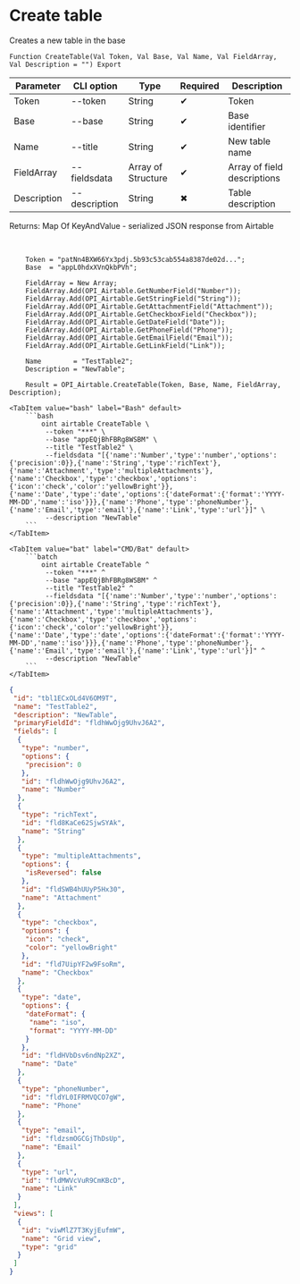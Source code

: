 ﻿---
sidebar_position: 1
---


# Create table
 Creates a new table in the base



`Function CreateTable(Val Token, Val Base, Val Name, Val FieldArray, Val Description = "") Export`

  | Parameter | CLI option | Type | Required | Description |
  |-|-|-|-|-|
  | Token | --token | String | &#x2714; | Token |
  | Base | --base | String | &#x2714; | Base identifier |
  | Name | --title | String | &#x2714; | New table name |
  | FieldArray | --fieldsdata | Array of Structure | &#x2714; | Array of field descriptions |
  | Description | --description | String | &#x2716; | Table description |

  
  Returns:  Map Of KeyAndValue - serialized JSON response from Airtable

<br/>




```bsl title="1C:Enterprise/OneScript code example"
    Token = "patNn4BXW66Yx3pdj.5b93c53cab554a8387de02d...";
    Base  = "appL0hdxXVnQkbPVh";

    FieldArray = New Array;
    FieldArray.Add(OPI_Airtable.GetNumberField("Number"));
    FieldArray.Add(OPI_Airtable.GetStringField("String"));
    FieldArray.Add(OPI_Airtable.GetAttachmentField("Attachment"));
    FieldArray.Add(OPI_Airtable.GetCheckboxField("Checkbox"));
    FieldArray.Add(OPI_Airtable.GetDateField("Date"));
    FieldArray.Add(OPI_Airtable.GetPhoneField("Phone"));
    FieldArray.Add(OPI_Airtable.GetEmailField("Email"));
    FieldArray.Add(OPI_Airtable.GetLinkField("Link"));

    Name        = "TestTable2";
    Description = "NewTable";

    Result = OPI_Airtable.CreateTable(Token, Base, Name, FieldArray, Description);
```
 

 <Tabs>
  
    <TabItem value="bash" label="Bash" default>
        ```bash
            oint airtable CreateTable \
             --token "***" \
             --base "appEQjBhFBRg8WSBM" \
             --title "TestTable2" \
             --fieldsdata "[{'name':'Number','type':'number','options':{'precision':0}},{'name':'String','type':'richText'},{'name':'Attachment','type':'multipleAttachments'},{'name':'Checkbox','type':'checkbox','options':{'icon':'check','color':'yellowBright'}},{'name':'Date','type':'date','options':{'dateFormat':{'format':'YYYY-MM-DD','name':'iso'}}},{'name':'Phone','type':'phoneNumber'},{'name':'Email','type':'email'},{'name':'Link','type':'url'}]" \
             --description "NewTable"
        ```
    </TabItem>
  
    <TabItem value="bat" label="CMD/Bat" default>
        ```batch
            oint airtable CreateTable ^
             --token "***" ^
             --base "appEQjBhFBRg8WSBM" ^
             --title "TestTable2" ^
             --fieldsdata "[{'name':'Number','type':'number','options':{'precision':0}},{'name':'String','type':'richText'},{'name':'Attachment','type':'multipleAttachments'},{'name':'Checkbox','type':'checkbox','options':{'icon':'check','color':'yellowBright'}},{'name':'Date','type':'date','options':{'dateFormat':{'format':'YYYY-MM-DD','name':'iso'}}},{'name':'Phone','type':'phoneNumber'},{'name':'Email','type':'email'},{'name':'Link','type':'url'}]" ^
             --description "NewTable"
        ```
    </TabItem>
</Tabs>


```json title="Result"
{
 "id": "tbl1ECxOLd4V6OM9T",
 "name": "TestTable2",
 "description": "NewTable",
 "primaryFieldId": "fldhWwOjg9UhvJ6A2",
 "fields": [
  {
   "type": "number",
   "options": {
    "precision": 0
   },
   "id": "fldhWwOjg9UhvJ6A2",
   "name": "Number"
  },
  {
   "type": "richText",
   "id": "fld8KaCe62SjwSYAk",
   "name": "String"
  },
  {
   "type": "multipleAttachments",
   "options": {
    "isReversed": false
   },
   "id": "fldSWB4hUUyP5Hx30",
   "name": "Attachment"
  },
  {
   "type": "checkbox",
   "options": {
    "icon": "check",
    "color": "yellowBright"
   },
   "id": "fld7UipYF2w9FsoRm",
   "name": "Checkbox"
  },
  {
   "type": "date",
   "options": {
    "dateFormat": {
     "name": "iso",
     "format": "YYYY-MM-DD"
    }
   },
   "id": "fldHVbDsv6ndNp2XZ",
   "name": "Date"
  },
  {
   "type": "phoneNumber",
   "id": "fldYL0IFRMVQCO7gW",
   "name": "Phone"
  },
  {
   "type": "email",
   "id": "fldzsmOGCGjThDsUp",
   "name": "Email"
  },
  {
   "type": "url",
   "id": "fldMWVcVuR9CmKBcD",
   "name": "Link"
  }
 ],
 "views": [
  {
   "id": "viwMlZ7T3KyjEufmW",
   "name": "Grid view",
   "type": "grid"
  }
 ]
}
```
